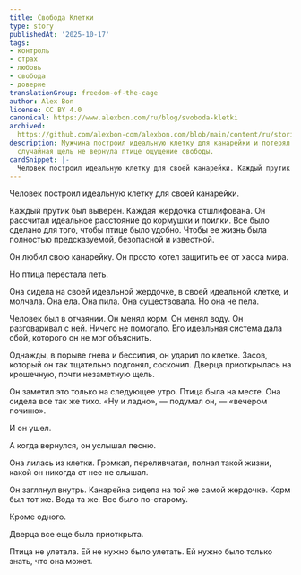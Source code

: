 ```yaml
---
title: Свобода Клетки
type: story
publishedAt: '2025-10-17'
tags:
- контроль
- страх
- любовь
- свобода
- доверие
translationGroup: freedom-of-the-cage
author: Alex Bon
license: CC BY 4.0
canonical: https://www.alexbon.com/ru/blog/svoboda-kletki
archived: 
  https://github.com/alexbon-com/alexbon.com/blob/main/content/ru/stories/svoboda-kletki.mdx
description: Мужчина построил идеальную клетку для канарейки и потерял её песню, пока
  случайная щель не вернула птице ощущение свободы.
cardSnippet: |-
  Человек построил идеальную клетку для своей канарейки. Каждый прутик был выверен. Каждая жердочка отшлифована. Он рассчитал идеальное расстояние до кормушки и поилки. Все было сделано для того, чтобы птице было удобно. Чтобы ее жизнь была полностью предсказуемой, безопасной и известной. Он любил свою канарейку. Он просто хотел защитить ее от хаоса мира. Но птица перестала петь.
---
```


Человек построил идеальную клетку для своей канарейки.

Каждый прутик был выверен. Каждая жердочка отшлифована. Он рассчитал идеальное расстояние до кормушки и поилки. Все было сделано для того, чтобы птице было удобно. Чтобы ее жизнь была полностью предсказуемой, безопасной и известной.

Он любил свою канарейку. Он просто хотел защитить ее от хаоса мира.

Но птица перестала петь.

Она сидела на своей идеальной жердочке, в своей идеальной клетке, и молчала. Она ела. Она пила. Она существовала. Но она не пела.

Человек был в отчаянии. Он менял корм. Он менял воду. Он разговаривал с ней. Ничего не помогало. Его идеальная система дала сбой, которого он не мог объяснить.

Однажды, в порыве гнева и бессилия, он ударил по клетке. Засов, который он так тщательно подгонял, соскочил. Дверца приоткрылась на крошечную, почти незаметную щель.

Он заметил это только на следующее утро. Птица была на месте. Она сидела все так же тихо. «Ну и ладно», — подумал он, — «вечером починю».

И он ушел.

А когда вернулся, он услышал песню.

Она лилась из клетки. Громкая, переливчатая, полная такой жизни, какой он никогда от нее не слышал.

Он заглянул внутрь. Канарейка сидела на той же самой жердочке. Корм был тот же. Вода та же. Все было по-старому.

Кроме одного.

Дверца все еще была приоткрыта.

Птица не улетала. Ей не нужно было улетать. Ей нужно было только знать, что она может.

